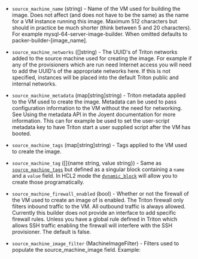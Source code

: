 <!-- Code generated from the comments of the SourceMachineConfig struct in builder/triton/source_machine_config.go; DO NOT EDIT MANUALLY -->

-   `source_machine_name` (string) - Name of the VM used for building the
    image. Does not affect (and does not have to be the same) as the name for a
    VM instance running this image. Maximum 512 characters but should in
    practice be much shorter (think between 5 and 20 characters). For example
    mysql-64-server-image-builder. When omitted defaults to
    packer-builder-[image_name].
    
-   `source_machine_networks` ([]string) - The UUID's of Triton
    networks added to the source machine used for creating the image. For
    example if any of the provisioners which are run need Internet access you
    will need to add the UUID's of the appropriate networks here. If this is
    not specified, instances will be placed into the default Triton public and
    internal networks.
    
-   `source_machine_metadata` (map[string]string) - Triton metadata
    applied to the VM used to create the image. Metadata can be used to pass
    configuration information to the VM without the need for networking. See
    Using the metadata
    API in the
    Joyent documentation for more information. This can for example be used to
    set the user-script metadata key to have Triton start a user supplied
    script after the VM has booted.
    
-   `source_machine_tags` (map[string]string) - Tags applied to the VM used to create the image.
    
-   `source_machine_tag` ([]{name string, value string}) - Same as [`source_machine_tags`](#source_machine_tags) but defined as a
    singular block containing a `name` and a `value` field. In HCL2 mode the
    [`dynamic_block`](/docs/configuration/from-1.5/expressions#dynamic-blocks)
    will allow you to create those programatically.
    
-   `source_machine_firewall_enabled` (bool) - Whether or not the firewall
    of the VM used to create an image of is enabled. The Triton firewall only
    filters inbound traffic to the VM. All outbound traffic is always allowed.
    Currently this builder does not provide an interface to add specific
    firewall rules. Unless you have a global rule defined in Triton which
    allows SSH traffic enabling the firewall will interfere with the SSH
    provisioner. The default is false.
    
-   `source_machine_image_filter` (MachineImageFilter) - Filters used to populate the
    source_machine_image field. Example:
    